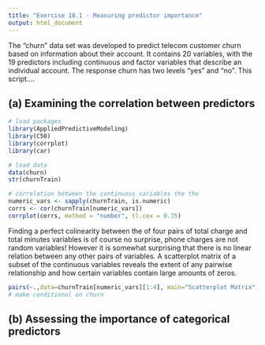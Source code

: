 ```yaml
---
title: "Exercise 18.1 - Measuring predictor importance"
output: html_document
---
```


The “churn” data set was developed to predict telecom customer churn based on 
information about their account. It contains 20 variables, with the 19
predictors including continuous and factor variables that describe an individual
account. The response churn has two levels "yes" and "no". This script....

(a) Examining the correlation between predictors
-------------------------------------------------------------------------------
```r
# load packages
library(AppliedPredictiveModeling)
library(C50)
library(corrplot)
library(car)

# load data
data(churn)
str(churnTrain)

# correlation between the continuous variables the the 
numeric_vars <- sapply(churnTrain, is.numeric)
corrs <- cor(churnTrain[numeric_vars])
corrplot(corrs, method = "number", tl.cex = 0.75)
```

Finding a perfect colinearity between the of four pairs of total charge and 
total minutes variables is of course no surprise, phone charges are not random 
variables! However it is somewhat surprising that there is no linear relation 
between any other pairs of variables. A scatterplot matrix of a subset of 
the continuous variables reveals the extent of any pairwise relationship and 
how certain variables contain large amounts of zeros.

```r
pairs(~.,data=churnTrain[numeric_vars][1:4], main="Scatterplot Matrix")
# make conditional on churn
```

(b) Assessing the importance of categorical predictors
-------------------------------------------------------------------------------

